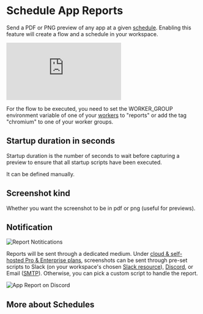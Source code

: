 
# Schedule App Reports

Send a PDF or PNG preview of any app at a given [schedule](../core_concepts/1_scheduling/index.mdx). Enabling this feature will create a flow and a schedule in your workspace.

<iframe
	style={{ aspectRatio: '16/9' }}
	src="https://www.youtube.com/embed/4VSAZ-WTh4Y?vq=hd1080"
	title="Scheduled App Reports Tutorial"
	frameBorder="0"
	allow="accelerometer; autoplay; clipboard-write; encrypted-media; gyroscope; picture-in-picture; web-share"
	allowFullScreen
	className="border-2 rounded-xl object-cover w-full dark:border-gray-800"
></iframe>

<br/>

For the flow to be executed, you need to set the WORKER_GROUP environment variable of one of your [workers](../core_concepts/9_worker_groups/index.mdx) to "reports" or add the tag "chromium" to one of your worker groups.

## Startup duration in seconds

Startup duration is the number of seconds to wait before capturing a preview to ensure that all startup scripts have been executed.

It can be defined manually.

## Screenshot kind

Whether you want the screenshot to be in pdf or png (useful for previews).

## Notification

![Report Notitications](../assets/apps/10_schedule_reports/notifications.png "Report Notitications")

Reports will be sent through a dedicated medium. Under [cloud & self-hosted Pro & Enterprise plans](../misc/7_plans_details/index.mdx), screenshots can be sent through pre-set scripts to Slack (on your workspace's chosen [Slack resource](../integrations/slack.mdx)), [Discord](../integrations/discord.md), or Email ([SMTP](../integrations/smtp.md)). Otherwise, you can pick a custom script to handle the report.

![App Report on Discord](../assets/apps/10_schedule_reports/app_report_discord.png "App Report on Discord")

## More about Schedules

<div class="grid grid-cols-2 gap-6 mb-4">
	<DocCard
		title="Schedules"
		description="Scheduling allows you to define schedules for Scripts and Flows, automatically running them at set frequencies."
		href="/docs/core_concepts/scheduling"
		color="orange"
	/>
</div>